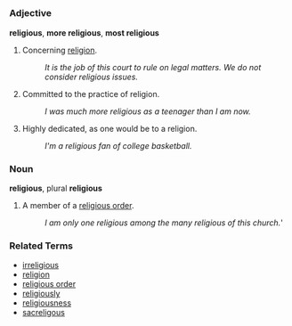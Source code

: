 =={{en}}==

===Adjective===
'''religious''', '''more religious''', '''most religious'''
# Concerning [[religion]].
#: ''It is the job of this court to rule on legal matters.  We do not consider religious issues.''
# Committed to the practice of religion.
#: ''I was much more religious as a teenager than I am now.''
# Highly dedicated, as one would be to a religion.
#: ''I'm a religious fan of college basketball.''

===Noun===
'''religious''', plural '''religious'''

# A member of a [[religious order]].
#: ''I am only one religious among the many religious of this church.'''

===Related Terms===
*[[irreligious]]
*[[religion]]
*[[religious order]]
*[[religiously]]
*[[religiousness]]
*[[sacreligous]]